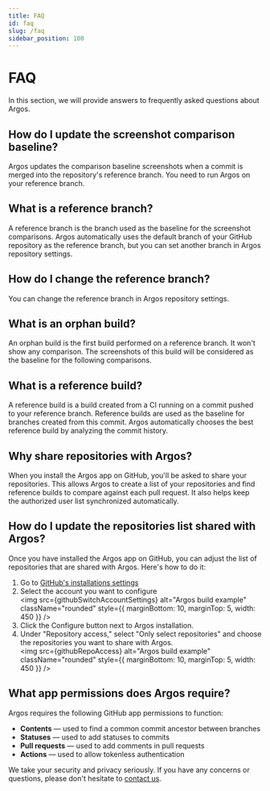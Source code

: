 ```yaml
---
title: FAQ
id: faq
slug: /faq
sidebar_position: 100
---
```




# FAQ

In this section, we will provide answers to frequently asked questions about Argos.

## How do I update the screenshot comparison baseline?

Argos updates the comparison baseline screenshots when a commit is merged
into the repository's reference branch.
You need to run Argos on your reference branch.

## What is a reference branch?

A reference branch is the branch used as the baseline for the screenshot comparisons. Argos automatically uses the default branch of your GitHub repository as the reference branch, but you can set another branch in Argos repository settings.

## How do I change the reference branch?

You can change the reference branch in Argos repository settings.

## What is an orphan build?

An orphan build is the first build performed on a reference branch. It won't show any comparison. The screenshots of this build will be considered as the baseline for the following comparisons.

## What is a reference build?

A reference build is a build created from a CI running on a commit pushed to your reference branch. Reference builds are used as the baseline for branches created from this commit. Argos automatically chooses the best reference build by analyzing the commit history.

## Why share repositories with Argos?

When you install the Argos app on GitHub, you'll be asked to share your repositories. This allows Argos to create a list of your repositories and find reference builds to compare against each pull request. It also helps keep the authorized user list synchronized automatically.

## How do I update the repositories list shared with Argos?

Once you have installed the Argos app on GitHub, you can adjust the list of repositories that are shared with Argos. Here's how to do it:

1. Go to [GitHub's installations settings](https://github.com/settings/installations)
2. Select the account you want to configure<br/>
   <img
     src={githubSwitchAccountSettings}
     alt="Argos build example"
     className="rounded"
     style={{ marginBottom: 10, marginTop: 5, width: 450 }}
   />
3. Click the <Tag>Configure</Tag> button next to Argos installation.
4. Under "Repository access," select "Only select repositories" and choose the repositories you want to share with Argos.<br/>
   <img
     src={githubRepoAccess}
     alt="Argos build example"
     className="rounded"
     style={{ marginBottom: 10, marginTop: 5, width: 450 }}
   />

## What app permissions does Argos require?

Argos requires the following GitHub app permissions to function:

- **Contents** — used to find a common commit ancestor between branches
- **Statuses** — used to add statuses to commits
- **Pull requests** — used to add comments in pull requests
- **Actions** — used to allow tokenless authentication

We take your security and privacy seriously. If you have any concerns or questions, please don't hesitate to [contact us](/contact-us).
